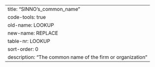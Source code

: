 ---
title: "SINNO's_common_name"
code-tools: true
old-name: LOOKUP
new-name: REPLACE
table-nr: LOOKUP
sort-order: 0
description: "The common name of the firm or organization"
---